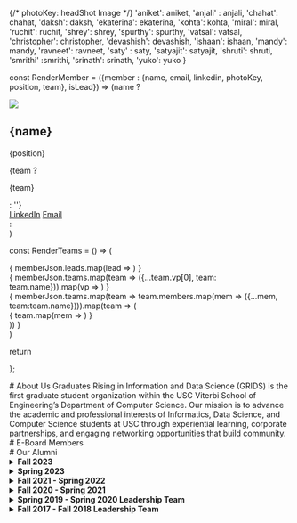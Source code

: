 
{/* photoKey: headShot Image */}
'aniket': aniket,
'anjali' : anjali,
'chahat': chahat,
'daksh': daksh,
'ekaterina': ekaterina,
'kohta': kohta,
'miral': miral,
'ruchit': ruchit,
'shrey': shrey,
'spurthy': spurthy,
'vatsal': vatsal,
'christopher': christopher,
'devashish': devashish,
'ishaan': ishaan,
'mandy': mandy,
'ravneet': ravneet,
'saty' : saty,
'satyajit': satyajit,
'shruti': shruti,
'smrithi' :smrithi,
'srinath': srinath,
'yuko': yuko
}


const RenderMember = ({member : {name, email, linkedin, photoKey, position, team}, isLead}) => (name ?
  <div className={`member flex flex-col ${isLead ? 'w-full md:w-1/2 sm:w-full' : 'w-full md:w-1/4 sm:w-full'} justify-between`}>
    <div className={`photo w-1/1 aspect-square`}>
      <img src ={photoMap[photoKey]}/>
    </div>
    <div className={'details flex flex-col'}>
      <div className={'personal flex flex-col px-3 py-2'}>
        <h2 className={`name ${isLead ? 'text-[18px] sm:w-full' : 'text-[16px] sm:w-full'}`}>{name}</h2>
        <p className={'position mb-0'}>{position}</p>
        {team ? <p className={'text-sm mb-0'}>{team}</p> : ''}
      </div>
      <div className={'socials flex flex-row justify-start gap-2 py-2 bg-gray-50 px-3 border-0 border-t-2 border-solid border-gray-100 text-sm'}> 
        <a className={'linkedin text-cyan-500'} href={linkedin} target={'_blank'}>LinkedIn</a>
        <a className={'emailext-black'} href={`mailto:${email}`} target={'_blank'}>Email</a>
      </div>
    </div>
  </div>:
  <div className={`member flex flex-col ${isLead ? 'w-full md:w-1/2 sm:w-full' : 'w-full md:w-1/4 sm:w-full'} justify-between`}>
  </div>
)

const RenderTeams = () => (
  <div className={'team'}>
    <div className={'leads flex flex-col md:flex-row justify-center gap-10'}>
    {
      memberJson.leads.map(lead => <RenderMember member={lead} isLead={true}/>)
    }
    </div>
    <div className={'vps flex flex-col md:flex-row justify-between'}>
    {
      memberJson.teams.map(team => ({...team.vp[0], team: team.name})).map(vp => <RenderMember member={vp}/>)
    }
    </div>
    {
      memberJson.teams.map(team => team.members.map(mem => ({...mem, team:team.name}))).map(team => (
        <div className='team flex flex-col md:flex-row justify-start'>
        {
          team.map(mem => <RenderMember member={mem}/>)
        }
        </div>
      ))
    }
    <div className={'vp'}>
    </div>
  </div>
)

return <div><RenderTeams/></div>
};

<div style={{padding: "15px"}}/>
# About Us
Graduates Rising in Information and Data Science (GRIDS) is the first graduate student organization within the USC Viterbi School of Engineering’s Department of Computer Science. Our mission is to advance the academic and professional interests of Informatics, Data Science, and Computer Science students at USC through experiential learning, corporate partnerships, and engaging networking opportunities that build community.

<div style={{padding: "15px"}}/>
# E-Board Members
<MemberList> </MemberList>

<div style={{padding: "15px"}}/>
# Our Alumni

<details>
<summary>
  <strong> Fall 2023 </strong>
</summary>
[Mridul Jhawar](https://www.linkedin.com/in/mridul-jhawar/) - President

[Jonathan Farrell Kusuma](https://www.linkedin.com/in/joekusuma/) - Vice President of Marketing

[Vatsal Khandor](https://www.linkedin.com/in/khandorvatsal/) - Vice President of Outreach

[Anvitha Chegu](https://www.linkedin.com/in/anvitha-chegu-4a38731b7/) - Member of Web Development

[Anjali Singh](http://www.linkedin.com/in/anjali-singh-ab166522a) - Member of Web Development

[Jason Sutanto](https://www.linkedin.com/in/jason-sutanto7/) - Member of Web Development

[Riten Bhagra](https://www.linkedin.com/in/riten-bhagra/) - Member of Web Development

[Ketki Kinkar](https://www.linkedin.com/in/ketkikinkar/) - Member of Outreach

[Aryan Gandhi](https://www.linkedin.com/in/aryan-gandhi-720871179/) - Member of Outreach

[Brian Tinsley](https://www.linkedin.com/in/brian-tinsley/) - Member of Outreach

[Shruti Subramanyam](https://www.linkedin.com/in/shruti-subramanyam-942a8b113/) - Member of Outreach

[Yuko Ohmori](https://www.linkedin.com/in/yuko-ohmori) - Member of Technology

[Urvi Latnekar](https://www.linkedin.com/in/urvilatnekar/) - Member of Technology

[Daksh Patel](https://www.linkedin.com/in/iamdaksh/) - Member of Technology

[Satyajit Roy](https://www.linkedin.com/in/satyajit-roy060801/) - Member of Technology

[Shriya Padhi](https://www.linkedin.com/in/shriya-padhi/) - Member of Technology

[Mahek Sota](https://linkedin.com/in/mahek-sota/) - Member of Marketing

[Nandini Nag](https://www.linkedin.com/in/nandini-nag/) - Member of Marketing

[Kohta Asakura](https://www.linkedin.com/in/kohtaasakura/) - Member of Marketing

[Anaagha Krishna](https://www.linkedin.com/in/anaghankrishna/) - Member of Marketing

[Ruchit Thaker](https://www.linkedin.com/in/ruchit-thaker-56340b1b0/) - Member of Marketing
</details>

<details>
<summary>
  <strong> Spring 2023 </strong>
</summary>
[Prashant Singh](https://www.linkedin.com/in/prashant3141/) - President

[Satwant Singh](https://www.linkedin.com/in/satwant-singh201/) - Vice President of Tech

[Mridul Jhawar](https://www.linkedin.com/in/mridul-jhawar/) - Vice President of Outreach

[Jonathan Farrell Kusuma](https://www.linkedin.com/in/joekusuma/) - Vice President of Marketing

[Vatsal Khandor](https://www.linkedin.com/in/khandorvatsal/) - Member of Outreach

[Chanavi Singh](https://www.linkedin.com/in/chanavi-singh/) - Member of Tech

[Ketki Kinkar](https://www.linkedin.com/in/ketkikinkar) - Member of Outreach

[Anjali Singh](http://www.linkedin.com/in/anjali-singh-ab166522a) - Member of Marketing

[Abiola Johnson](https://www.linkedin.com/in/abiolajohnson) - Member of Marketing

[Manish Gawali](https://www.linkedin.com/in/manish-gawali/) - Member of Tech

[Anvitha Chegu](https://www.linkedin.com/in/anvitha-chegu-4a38731b7/) - Member of Marketing

[Pranjal Sharma](https://www.linkedin.com/in/pranjal1998/) - Member of Outreach

[Yuko Ohmori](https://www.linkedin.com/in/yuko-ohmori) - Member of Tech

[Yoshitha Akunuri](https://www.linkedin.com/in/yoshitha-akunuri/) - Member of Outreach

[Shriya Padhi](https://www.linkedin.com/in/shriya-padhi-033a88185/) - Member of Tech

[Aryan Gandhi](https://www.linkedin.com/in/aryan-gandhi-720871179) - Member of Outreach
</details>

<details>
  <summary>
   <strong> Fall 2021 - Spring 2022 </strong>
  </summary>
    
[Madeleine Thompson](https://www.linkedin.com/in/madeleine-jane-thompson/) - Co-President

[Megan Josep](https://www.linkedin.com/in/megjosep/) - Co-President

[Matthew Fishman](https://www.linkedin.com/in/matthew-fishman/) - Vice President of Outreach & External Affairs

[Jonathan Lal](https://www.linkedin.com/in/JonnyLal/) - Vice President of Technical Development

[Erin Szeto](https://www.linkedin.com/in/erinszeto/) - Vice President of Marketing & Digital Media

[Megan Bull](https://www.linkedin.com/in/megankbull/) - Outreach & External Affairs

[Mridul Jhawar](https://www.linkedin.com/in/mridul-jhawar-4b08b4189/) - Outreach & External Affairs

[Praveen Iyer](https://www.linkedin.com/in/praveen-iyer/) - Outreach & External Affairs

[Yoshitha Akunuri](https://www.linkedin.com/in/yoshitha-akunuri-8a28601b9/) - Outreach & External Affairs

[Bidisha Das Baksi](https://www.linkedin.com/in/bidisha-das-baksi-59a94216a/) - Technical Development

[Nikita Goel](https://www.linkedin.com/in/nikitagoel23/) - Technical Development

[Parth Kapadia](https://in.linkedin.com/in/parthkap) - Technical Development

[Prashant Singh](https://www.linkedin.com/in/prashant3141/) - Technical Development

[Satwant Singh](https://www.linkedin.com/in/satwant-singh201/) - Technical Development

[Kanish Shah](https://www.linkedin.com/in/kanish-shah/) - Marketing & Digital Media

[Sahil Shingala](https://www.linkedin.com/in/sahil-shingala-8742b419b) - Marketing & Digital Media

[Smeet Dhakecha](https://www.linkedin.com/in/smeetdhakecha) - Marketing & Digital Media
</details>

<details>
  <summary>
   <strong> Fall 2020 - Spring 2021 </strong>
  </summary>
  [Haripriya Dharmala](https://www.linkedin.com/in/haripriya-dharmala/) - President

  [Abhivineet Veeraghanta](https://www.linkedin.com/in/abhivineet/) - Head of Community

  [Iris Liu](https://iris-liu.com) - Head of Technical Development

  [Henry Nghiem](https://www.linkedin.com/in/huy-tran-nghiem/) - Head of Programs

  [Madeleine Thompson](https://www.linkedin.com/in/madeleine-jane-thompson/) - Head of Social Media

  [Megan Josep](https://www.linkedin.com/in/megjosep/) - Head of Outreach

  [Sanjiv Soni](https://www.sanjivsoni.com) - Head of Technical Development
</details>

<details>
  <summary>
   <strong> Spring 2019 - Spring 2020 Leadership Team </strong>
  </summary>
  [Samar Haider](https://www.linkedin.com/in/samarhaider) - President

  [Allen Kim](https://www.linkedin.com/in/allenbkim) - Head of Community

  [Adam Vaccaro](https://www.linkedin.com/in/advaccaro) - Head of Technical Development

  [Nikhit Mago](https://www.linkedin.com/in/nikhitmago) - Technical Mentor

  [Yeji Shin](https://www.linkedin.com/in/yejishin) - Head of Communications

  [Isha Patil](https://www.linkedin.com/in/ishapatil07) - Community Ambassador

  [Malika Seth](https://www.linkedin.com/in/malika-seth-090b69144/) - Head of Social Media
</details>

<details>
  <summary>
   <strong>Fall 2017 - Fall 2018 Leadership Team </strong>
  </summary>
  [Seun Deleawe](https://urldefense.com/v3/__https://www.linkedin.com/in/seundeleawe/__;!!LIr3w8kk_Xxm!8JSBYbNgiUrfESaDNf3XY7f28lMmmW1ctFtAtBy4DuGair4lS0LmsGZibc4WyUs$) - Founder and President

  _Seun founded GRIDS in Fall 2017. This effort included naming the organization, defining the mission, designing the logo, socializing the idea with Viterbi faculty/staff, and registering GRIDS as a USC Recognized Student Organization (RSO)._

  [Fay Qiu](https://urldefense.com/v3/__https://www.linkedin.com/in/fay-qiu-28409292/__;!!LIr3w8kk_Xxm!8JSBYbNgiUrfESaDNf3XY7f28lMmmW1ctFtAtBy4DuGair4lS0LmsGZiolAxX7Q$) - Head of Programs

  [Sandeep Venkatesh](https://urldefense.com/v3/__https://www.linkedin.com/in/rvsandeep/__;!!LIr3w8kk_Xxm!8JSBYbNgiUrfESaDNf3XY7f28lMmmW1ctFtAtBy4DuGair4lS0LmsGZi0FqnMJo$) - Head of Community Relations

  [Adam Vaccaro](https://www.linkedin.com/in/advaccaro) - Head of Technical Development
</details>




